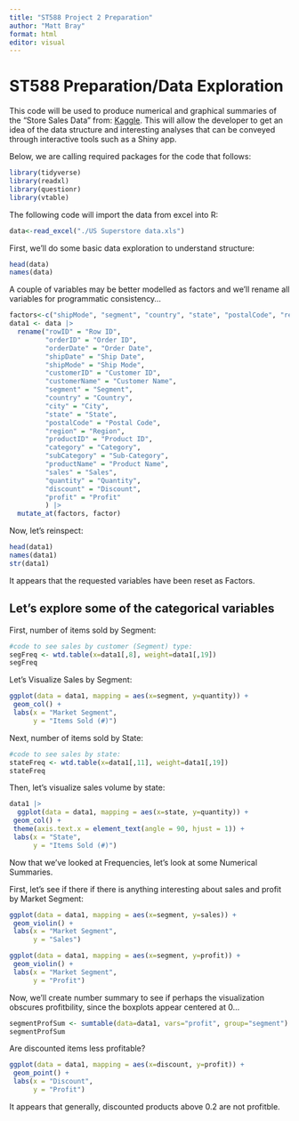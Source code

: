 ```yaml
---
title: "ST588 Project 2 Preparation"
author: "Matt Bray"
format: html
editor: visual
---
```


# ST588 Preparation/Data Exploration

This code will be used to produce numerical and graphical summaries of the "Store Sales Data" from: [Kaggle](https://www.kaggle.com/datasets/juhi1994/superstore/data). This will allow the developer to get an idea of the data structure and interesting analyses that can be conveyed through interactive tools such as a Shiny app.

Below, we are calling required packages for the code that follows:

```r
library(tidyverse)
library(readxl)
library(questionr)
library(vtable)
```

The following code will import the data from excel into R:

```r
data<-read_excel("./US Superstore data.xls")
```

First, we'll do some basic data exploration to understand structure:

```r
head(data)
names(data)
```

A couple of variables may be better modelled as factors and we'll rename all variables for programmatic consistency...

```r
factors<-c("shipMode", "segment", "country", "state", "postalCode", "region", "category", "subCategory")
data1 <- data |>
  rename("rowID" = "Row ID",
         "orderID" = "Order ID",
         "orderDate" = "Order Date",
         "shipDate" = "Ship Date",
         "shipMode" = "Ship Mode",
         "customerID" = "Customer ID",
         "customerName" = "Customer Name",
         "segment" = "Segment",
         "country" = "Country",
         "city" = "City",
         "state" = "State",
         "postalCode" = "Postal Code",
         "region" = "Region",
         "productID" = "Product ID",
         "category" = "Category",
         "subCategory" = "Sub-Category",
         "productName" = "Product Name",
         "sales" = "Sales",
         "quantity" = "Quantity",
         "discount" = "Discount",
         "profit" = "Profit"
         ) |>
  mutate_at(factors, factor)
```

Now, let's reinspect:

```r
head(data1)
names(data1)
str(data1)
```

It appears that the requested variables have been reset as Factors.

## Let's explore some of the categorical variables

First, number of items sold by Segment:

```r
#code to see sales by customer (Segment) type:
segFreq <- wtd.table(x=data1[,8], weight=data1[,19])
segFreq
```

Let's Visualize Sales by Segment:

```r
ggplot(data = data1, mapping = aes(x=segment, y=quantity)) +
 geom_col() +
 labs(x = "Market Segment",
      y = "Items Sold (#)")
```

Next, number of items sold by State:

```r
#code to see sales by state:
stateFreq <- wtd.table(x=data1[,11], weight=data1[,19])
stateFreq
```
Then, let's visualize sales volume by state:
```r
data1 |>
  ggplot(data = data1, mapping = aes(x=state, y=quantity)) +
 geom_col() +
 theme(axis.text.x = element_text(angle = 90, hjust = 1)) +
 labs(x = "State",
      y = "Items Sold (#)")
```
Now that we've looked at Frequencies, let's look at some Numerical Summaries.

First, let's see if there if there is anything interesting about sales and profit by Market Segment:
```r
ggplot(data = data1, mapping = aes(x=segment, y=sales)) +
 geom_violin() +
 labs(x = "Market Segment",
      y = "Sales")
```


```r
ggplot(data = data1, mapping = aes(x=segment, y=profit)) +
 geom_violin() +
 labs(x = "Market Segment",
      y = "Profit")
```

Now, we'll create  number summary to see if perhaps the visualization obscures profitbility, since the boxplots appear centered at 0...

```r
segmentProfSum <- sumtable(data=data1, vars="profit", group="segment")
segmentProfSum
```
Are discounted items less profitable?
```r
ggplot(data = data1, mapping = aes(x=discount, y=profit)) +
 geom_point() +
 labs(x = "Discount",
      y = "Profit")
```
It appears that generally, discounted products above 0.2 are not profitble.
